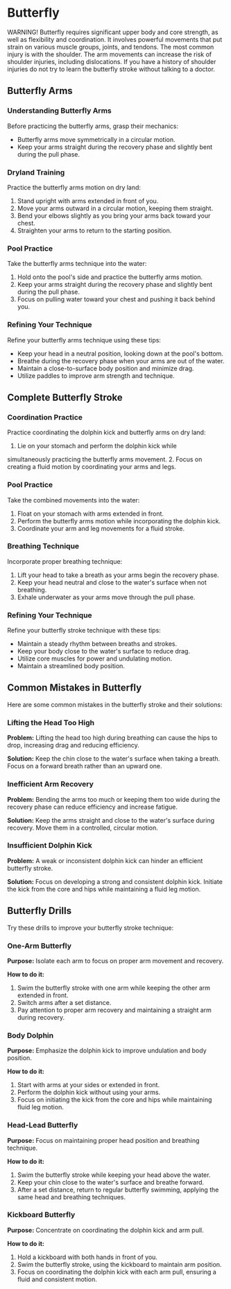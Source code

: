 
# Butterfly

<Callout type="warning" emoji="⚠️">
WARNING! Butterfly requires significant upper body and core strength, as well as flexibility and coordination. It involves powerful movements that put strain on various muscle groups, joints, and tendons. The most common injury is with the shoulder. The arm movements can increase the risk of shoulder injuries, including dislocations. If you have a history of shoulder injuries do not try to learn the butterfly stroke without talking to a doctor.

</Callout>

## Butterfly Arms

### Understanding Butterfly Arms

Before practicing the butterfly arms, grasp their mechanics:

- Butterfly arms move symmetrically in a circular motion.
- Keep your arms straight during the recovery phase and slightly bent during the pull phase.

### Dryland Training

Practice the butterfly arms motion on dry land:

1. Stand upright with arms extended in front of you.
2. Move your arms outward in a circular motion, keeping them straight.
3. Bend your elbows slightly as you bring your arms back toward your chest.
4. Straighten your arms to return to the starting position.

### Pool Practice

Take the butterfly arms technique into the water:

1. Hold onto the pool's side and practice the butterfly arms motion.
2. Keep your arms straight during the recovery phase and slightly bent during the pull phase.
3. Focus on pulling water toward your chest and pushing it back behind you.

### Refining Your Technique

Refine your butterfly arms technique using these tips:

- Keep your head in a neutral position, looking down at the pool's bottom.
- Breathe during the recovery phase when your arms are out of the water.
- Maintain a close-to-surface body position and minimize drag.
- Utilize paddles to improve arm strength and technique.

## Complete Butterfly Stroke

### Coordination Practice

Practice coordinating the dolphin kick and butterfly arms on dry land:

1. Lie on your stomach and perform the dolphin kick while

 simultaneously practicing the butterfly arms movement.
2. Focus on creating a fluid motion by coordinating your arms and legs.

### Pool Practice

Take the combined movements into the water:

1. Float on your stomach with arms extended in front.
2. Perform the butterfly arms motion while incorporating the dolphin kick.
3. Coordinate your arm and leg movements for a fluid stroke.

### Breathing Technique

Incorporate proper breathing technique:

1. Lift your head to take a breath as your arms begin the recovery phase.
2. Keep your head neutral and close to the water's surface when not breathing.
3. Exhale underwater as your arms move through the pull phase.

### Refining Your Technique

Refine your butterfly stroke technique with these tips:

- Maintain a steady rhythm between breaths and strokes.
- Keep your body close to the water's surface to reduce drag.
- Utilize core muscles for power and undulating motion.
- Maintain a streamlined body position.

## Common Mistakes in Butterfly

Here are some common mistakes in the butterfly stroke and their solutions:

### Lifting the Head Too High

**Problem:** Lifting the head too high during breathing can cause the hips to drop, increasing drag and reducing efficiency.

**Solution:** Keep the chin close to the water's surface when taking a breath. Focus on a forward breath rather than an upward one.

### Inefficient Arm Recovery

**Problem:** Bending the arms too much or keeping them too wide during the recovery phase can reduce efficiency and increase fatigue.

**Solution:** Keep the arms straight and close to the water's surface during recovery. Move them in a controlled, circular motion.

### Insufficient Dolphin Kick

**Problem:** A weak or inconsistent dolphin kick can hinder an efficient butterfly stroke.

**Solution:** Focus on developing a strong and consistent dolphin kick. Initiate the kick from the core and hips while maintaining a fluid leg motion.

## Butterfly Drills
Try these drills to improve your butterfly stroke technique:

### One-Arm Butterfly

**Purpose:** Isolate each arm to focus on proper arm movement and recovery.

**How to do it:**

1. Swim the butterfly stroke with one arm while keeping the other arm extended in front.
2. Switch arms after a set distance.
3. Pay attention to proper arm recovery and maintaining a straight arm during recovery.

### Body Dolphin

**Purpose:** Emphasize the dolphin kick to improve undulation and body position.

**How to do it:**

1. Start with arms at your sides or extended in front.
2. Perform the dolphin kick without using your arms.
3. Focus on initiating the kick from the core and hips while maintaining fluid leg motion.

### Head-Lead Butterfly

**Purpose:** Focus on maintaining proper head position and breathing technique.

**How to do it:**

1. Swim the butterfly stroke while keeping your head above the water.
2. Keep your chin close to the water's surface and breathe forward.
3. After a set distance, return to regular butterfly swimming, applying the same head and breathing techniques.

### Kickboard Butterfly

**Purpose:** Concentrate on coordinating the dolphin kick and arm pull.

**How to do it:**

1. Hold a kickboard with both hands in front of you.
2. Swim the butterfly stroke, using the kickboard to maintain arm position.
3. Focus on coordinating the dolphin kick with each arm pull, ensuring a fluid and consistent motion.